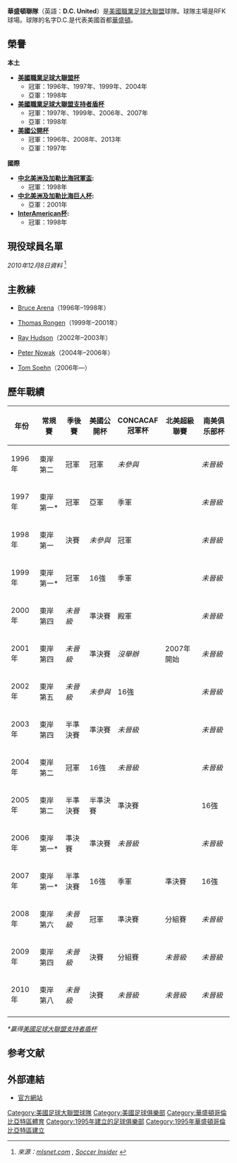 {{noteTA|G1=football|G2=MLS
|T=zh-hans:华盛顿联队; zh-hant:華盛頓聯隊;
|1=zh-hans:联队; zh-hant:聯隊;
}}
{{Infobox football club
| clubname    = 華盛頓聯隊
| image       = [[File:D.C._United_logo_(2016).svg|200px]]
| fullname    = D.C. United
| nickname    = ''United'', ''DCU'', ''Black-and-Red''
| founded     = 1995年
| dissolved   =
| ground      = [[Robert_F._Kennedy_Memorial_Stadium|RFK球場]]<br />[[華盛頓哥倫比亞特區|華盛頓哥倫比亞特區]]
| capacity    = 45,596
| owntitle    = 擁有者
| owner       = [[D.C._United_Holdings|William H.C. Chang]]
| chrtitle    = 主席
| chairman    = [[Kevin_Payne_(soccer)|Kevin Payne]]
| mgrtitle    = 教練
| manager     = [[賓·奧臣|賓·奧臣]]
| league      = [[美國職業足球大聯盟|美國職業足球大聯盟]]
| season      = 2018
| position    = 東岸：第 4 位<br> 聯盟：第 9 位<br> 季後賽：第一圈
| website     = http://www.dcunited.com
| American    = true
| current     = 
| pattern_la1 = _dcunited20h
| pattern_b1 = _dcunited20h
| pattern_ra1 = _dcunited20h
| pattern_sh1 = 
| pattern_so1 = _dcunited20h
| leftarm1 = 000000
| body1 = 000000
| rightarm1 = 000000
| shorts1 = FF0000
| socks1 = 000000
| pattern_la2 = _dcunited21a
| pattern_b2 = _dcunited21a
| pattern_ra2 = _dcunited21a
| pattern_sh2 = _adidasshortwhite
| pattern_so2 = _color_3_stripes_on_white
| leftarm2 = e2e2e2
| body2 = e2e2e2
| rightarm2 = e2e2e2
| shorts2 = 101A4A
| socks2 = 101A4A
}}

'''華盛頓聯隊'''（英語：'''D.C. United'''）是[[美國職業足球大聯盟|美國職業足球大聯盟]]球隊。球隊主場是RFK球場。球隊的名字D.C.是代表美國首都[[華盛頓哥倫比亞特區|華盛頓]]。

== 榮譽 ==
'''本土'''
* '''[[美國職業足球大聯盟杯|美國職業足球大聯盟杯]]'''
** 冠軍：1996年、1997年、1999年、2004年
** 亞軍：1998年
* '''[[美國職業足球大聯盟支持者盾杯|美國職業足球大聯盟支持者盾杯]]'''
** 冠軍：1997年、1999年、2006年、2007年
** 亞軍：1998年
* '''[[美國公開杯|美國公開杯]]'''
** 冠軍：1996年、2008年、2013年
** 亞軍：1997年

'''國際'''
* '''[[中北美洲及加勒比海冠軍盃|中北美洲及加勒比海冠軍盃]]:'''
** 冠軍：1998年
* '''[[中北美洲及加勒比海巨人杯|中北美洲及加勒比海巨人杯]]:'''
** 亞軍：2001年
* '''[[Copa_Interamericana|InterAmerican杯]]:''' 
** 冠軍：1998年

== 現役球員名單 ==
''2010年12月8日資料'' 
<ref>''來源：[http://web.mlsnet.com/players/roster.jsp?club=t103 mlsnet.com] {{Wayback|url=http://web.mlsnet.com/players/roster.jsp?club=t103 |date=20080115042348 }}, [http://blog.washingtonpost.com/soccerinsider Soccer Insider] {{Wayback|url=http://blog.washingtonpost.com/soccerinsider |date=20080516000607 }}''</ref>

{{Fs start}}
{{Fs player | no=1  | nat=USA | pos=GK | name= [[Steve_Cronin|Steve Cronin]]}}
{{Fs player | no=2  | nat=TRI | pos=DF | name= [[Julius_James|Julius James]]}}
{{Fs player | no=4  | nat=USA | pos=DF | name= [[Marc_Burch|Marc Burch]]}}
{{Fs player | no=5  | nat=CAN | pos=DF | name= [[Dejan_Jakovic|Dejan Jakovic]]}}
{{Fs player | no=6  | nat=CRC | pos=MF | name= [[古特·摩辛|古特·摩辛]]}}
{{Fs player | no=7  | nat=USA | pos=FW | name= [[阿當·基斯文|阿當·基斯文]]}}
{{Fs player | no=8  | nat=MNE | pos=MF | name= [[Branko_Bošković|Branko Bošković]]}}
{{Fs player | no=9  | nat=ENG | pos=FW | name= [[朗尼|朗尼]]}}
{{Fs player | no=10 | nat=USA | pos=MF | name= [[Dax_McCarty|Dax McCarty]]}}
{{Fs player | no=11 | nat=ZWE | pos=FW | name= [[Joseph_Ngwenya|Joseph Ngwenya]]}}
{{Fs player | no=12 | nat=USA | pos=DF | name= [[Jed_Zayner|Jed Zayner]]}}
{{Fs player | no=13 | nat=USA | pos=FW | name= [[Chris_Pontius_(soccer)|Chris Pontius]]}}
{{Fs mid}}
{{Fs player | no=14 | nat=HON | pos=MF | name= [[Andy_Najar|Andy Najar]]}}
{{Fs player | no=16 | nat=USA | pos=FW | name= [[Josh_Wolff|Josh Wolff]]}}
{{Fs player | no=17 | nat=USA | pos=MF | name= [[Conor_Shanosky|Conor Shanosky]]}}
{{Fs player | no=18 | nat=USA | pos=DF | name= [[Devon_McTavish|Devon McTavish]]}}
{{Fs player | no=19 | nat=USA | pos=MF | name= [[Clyde_Simms|Clyde Simms]]}}
{{Fs player | no=20 | nat=USA | pos=MF | name= [[史提芬·京_(足球運動員)|史提芬·京]]}}
{{Fs player | no=21 | nat=ARG | pos=FW | name= [[Pablo_Hernández_(footballer_born_1986)|Pablo Hernández]] |other= 由[[Defensor_Sporting|Defensor Sporting]]外借}}
{{Fs player | no=25 | nat=USA | pos=MF | name= [[Santino_Quaranta|Santino Quaranta]] | other=[[隊長_(足球)|隊長]]}}
{{Fs player | no=28 | nat=USA | pos=GK | name= [[Bill_Hamid|Bill Hamid]]}}
{{Fs player | no=30 | nat=BRA | pos=MF | name= [[Junior_Carreiro|Junior Carreiro]]}}
{{Fs player | no=—  | nat=USA | pos=DF | name= [[Ethan_White|Ethan White]]}}
{{Fs end}}

== 主教練 ==
* {{flagicon|United States}}    [[Bruce_Arena|Bruce Arena]]（1996年–1998年）
* {{flagicon|Netherlands}}    [[Thomas_Rongen|Thomas Rongen]]（1999年–2001年）
* {{flagicon|England}}    [[Ray_Hudson|Ray Hudson]]（2002年–2003年）
* {{flagicon|Poland}}    [[Piotr_Nowak|Peter Nowak]]（2004年–2006年）
* {{flagicon|United States}}    [[Tom_Soehn|Tom Soehn]]（2006年—）

== 歷年戰績 ==
{| class="wikitable"
!年份
!常規賽
!季後賽
!美國公開杯
!CONCACAF<br />冠軍杯
!北美超級聯賽
!南美俱乐部杯
|-
|1996年
|東岸第二
|bgcolor="#FFEBAD"|冠軍
|bgcolor="#FFCBCB"|冠軍
|''未參與''
|rowspan=11|2007年開始
|''未晉級''
|-
|1997年
|bgcolor="#B3B7FF"|東岸第一*
|bgcolor="#FFEBAD"|冠軍
|亞軍
|季軍
|''未晉級''
|-
|1998年
|bgcolor="#B3B7FF"|東岸第一
|決賽
|''未參與''
|bgcolor="#98FB98"|冠軍
|''未晉級''
|-
|1999年
|bgcolor="#B3B7FF"|東岸第一*
|bgcolor="#FFEBAD"|冠軍
|16強
|季軍
|''未晉級''
|-
|2000年
|東岸第四
|''未晉級''
|準決賽
|殿軍
|''未晉級''
|-
|2001年
|東岸第四
|''未晉級''
|準決賽
|''沒舉辦''
|''未晉級''
|-
|2002年
|東岸第五
|''未晉級''
|''未參與''
|16強
|''未晉級''
|-
|2003年
|東岸第四
|半準決賽
|準決賽
|''未晉級''
|''未晉級''
|-
|2004年
|東岸第二
|bgcolor="#FFEBAD"|冠軍
|16強
|''未晉級''
|''未晉級''
|-
|2005年
|東岸第二
|半準決賽
|半準決賽
|準決賽
|16強
|-
|2006年
|bgcolor="#B3B7FF"|東岸第一*
|準決賽
|準決賽
|''未晉級''
|''未晉級''
|-
|2007年
|bgcolor="#B3B7FF"|東岸第一*
|半準決賽
|16強
|季軍
|準決賽
|16強
|-
|2008年
|東岸第六
|''未晉級''
|bgcolor="#FFCBCB"|冠軍
|準決賽
|分組賽
|''未晉級''
|-
|2009年
|東岸第四
|''未晉級''
|決賽
|分組賽
|''未晉級''
|''未晉級''
|-
|2010年
|東岸第八
|''未晉級''
|決賽
|''未晉級''
|''未晉級''
|''未晉級''
|-
|}

''*贏得[[美國足球大聯盟支持者盾杯|美國足球大聯盟支持者盾杯]]''

== 参考文献 ==
<div class="references-small">
<references />
</div>

== 外部連結 ==
* [http://www.dcunited.com/ 官方網站]{{Wayback|url=http://www.dcunited.com/ |date=20141226214533 }}

{{fb start}}
{{Major League Soccer}}
{{fb end}}

{{DEFAULTSORT:D.C. United}}
[[Category:美國足球大聯盟球隊|Category:美國足球大聯盟球隊]]
[[Category:美國足球俱樂部|Category:美國足球俱樂部]]
[[Category:華盛頓哥倫比亞特區體育|Category:華盛頓哥倫比亞特區體育]]
[[Category:1995年建立的足球俱樂部|Category:1995年建立的足球俱樂部]]
[[Category:1995年華盛頓哥倫比亞特區建立|Category:1995年華盛頓哥倫比亞特區建立]]